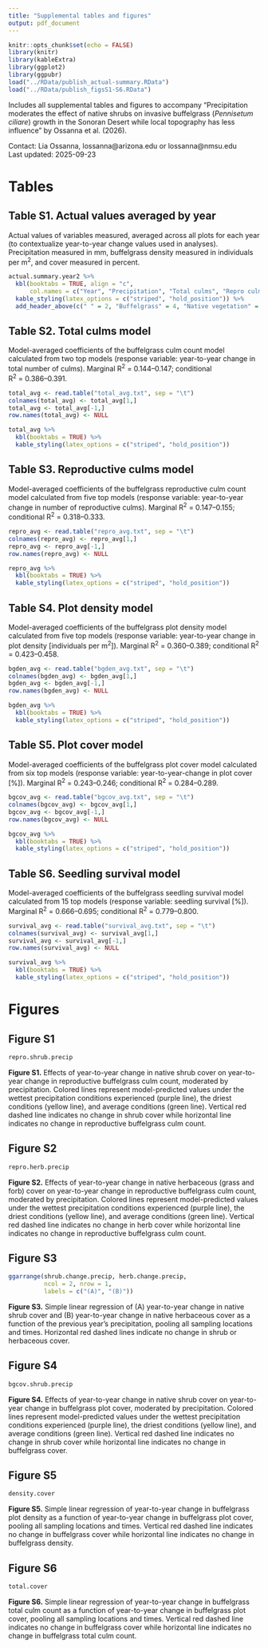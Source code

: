 ```yaml
---
title: "Supplemental tables and figures"
output: pdf_document
---
```


```r
knitr::opts_chunk$set(echo = FALSE)
library(knitr)
library(kableExtra)
library(ggplot2)
library(ggpubr)
load("../RData/publish_actual-summary.RData")
load("../RData/publish_figsS1-S6.RData")
```

Includes all supplemental tables and figures to accompany "Precipitation moderates the effect of native shrubs on invasive buffelgrass (*Pennisetum ciliare*) growth in the Sonoran Desert while local topography has less influence" by Ossanna et al. (2026).

Contact: Lia Ossanna, lossanna@arizona.edu or lossanna@nmsu.edu  
Last updated: 2025-09-23


# Tables
## Table S1. Actual values averaged by year
Actual values of variables measured, averaged across all plots for each year (to contextualize year-to-year change values used in analyses). Precipitation measured in mm, buffelgrass density measured in individuals per m^2^, and cover measured in percent.
```r
actual.summary.year2 %>% 
  kbl(booktabs = TRUE, align = "c",
      col.names = c("Year", "Precipitation", "Total culms", "Repro culms", "Density", "Cover", "Shrub cover", "Herb cover")) %>%
  kable_styling(latex_options = c("striped", "hold_position")) %>% 
  add_header_above(c(" " = 2, "Buffelgrass" = 4, "Native vegetation" = 2))
```


## Table S2. Total culms model 
Model-averaged coefficients of the buffelgrass culm count model calculated from two top models (response variable: year-to-year change in total number of culms). Marginal R^2^ = 0.144–0.147; conditional  
R^2^ = 0.386–0.391.
```r
total_avg <- read.table("total_avg.txt", sep = "\t")
colnames(total_avg) <- total_avg[1,]
total_avg <- total_avg[-1,]
row.names(total_avg) <- NULL

total_avg %>% 
  kbl(booktabs = TRUE) %>%
  kable_styling(latex_options = c("striped", "hold_position")) 
```


## Table S3. Reproductive culms model 
Model-averaged coefficients of the buffelgrass reproductive culm count model calculated from five top models (response variable: year-to-year change in number of reproductive culms). Marginal R^2^ = 0.147–0.155; conditional R^2^ = 0.318–0.333.
```r
repro_avg <- read.table("repro_avg.txt", sep = "\t")
colnames(repro_avg) <- repro_avg[1,]
repro_avg <- repro_avg[-1,]
row.names(repro_avg) <- NULL

repro_avg %>% 
  kbl(booktabs = TRUE) %>%
  kable_styling(latex_options = c("striped", "hold_position")) 
```


## Table S4. Plot density model
Model-averaged coefficients of the buffelgrass plot density model calculated from five top models (response variable: year-to-year change in plot density [individuals per m^2^]). Marginal R^2^ = 0.360–0.389; conditional R^2^ = 0.423–0.458.
```r
bgden_avg <- read.table("bgden_avg.txt", sep = "\t")
colnames(bgden_avg) <- bgden_avg[1,]
bgden_avg <- bgden_avg[-1,]
row.names(bgden_avg) <- NULL

bgden_avg %>% 
  kbl(booktabs = TRUE) %>%
  kable_styling(latex_options = c("striped", "hold_position")) 
```


\newpage
## Table S5. Plot cover model
Model-averaged coefficients of the buffelgrass plot cover model calculated from six top models (response variable: year-to-year-change in plot cover [%]). Marginal R^2^ = 0.243–0.246; conditional R^2^ = 0.284–0.289.
```r
bgcov_avg <- read.table("bgcov_avg.txt", sep = "\t")
colnames(bgcov_avg) <- bgcov_avg[1,]
bgcov_avg <- bgcov_avg[-1,]
row.names(bgcov_avg) <- NULL

bgcov_avg %>% 
  kbl(booktabs = TRUE) %>%
  kable_styling(latex_options = c("striped", "hold_position")) 
```


## Table S6. Seedling survival model
Model-averaged coefficients of the buffelgrass seedling survival model calculated from 15 top models (response variable: seedling survival [%]). Marginal R^2^ = 0.666–0.695; conditional R^2^ = 0.779–0.800.
```r
survival_avg <- read.table("survival_avg.txt", sep = "\t")
colnames(survival_avg) <- survival_avg[1,]
survival_avg <- survival_avg[-1,]
row.names(survival_avg) <- NULL

survival_avg %>% 
  kbl(booktabs = TRUE) %>%
  kable_styling(latex_options = c("striped", "hold_position")) 
```


# Figures
## Figure S1
```r
repro.shrub.precip
```
**Figure S1.** Effects of year-to-year change in native shrub cover on year-to-year change in reproductive buffelgrass culm count, moderated by precipitation. Colored lines represent model-predicted values under the wettest precipitation conditions experienced (purple line), the driest conditions (yellow line), and average conditions (green line). Vertical red dashed line indicates no change in shrub cover while horizontal line indicates no change in reproductive buffelgrass culm count.

## Figure S2
```r
repro.herb.precip
```
**Figure S2.** Effects of year-to-year change in native herbaceous (grass and forb) cover on year-to-year change in reproductive buffelgrass culm count, moderated by precipitation. Colored lines represent model-predicted values under the wettest precipitation conditions experienced (purple line), the driest conditions (yellow line), and average conditions (green line). Vertical red dashed line indicates no change in herb cover while horizontal line indicates no change in reproductive buffelgrass culm count.

\newpage
## Figure S3
```r
ggarrange(shrub.change.precip, herb.change.precip,
          ncol = 2, nrow = 1,
          labels = c("(A)", "(B)"))
```
**Figure S3.** Simple linear regression of (A) year-to-year change in native shrub cover and (B) year-to-year change in native herbaceous cover as a function of the previous year’s precipitation, pooling all sampling locations and times. Horizontal red dashed lines indicate no change in shrub or herbaceous cover.

\newpage
## Figure S4
```r
bgcov.shrub.precip
```
**Figure S4.** Effects of year-to-year change in native shrub cover on year-to-year change in buffelgrass plot cover, moderated by precipitation. Colored lines represent model-predicted values under the wettest precipitation conditions experienced (purple line), the driest conditions (yellow line), and average conditions (green line). Vertical red dashed line indicates no change in shrub cover while horizontal line indicates no change in buffelgrass cover.

\newpage
## Figure S5
```r
density.cover
```
**Figure S5.** Simple linear regression of year-to-year change in buffelgrass plot density as a function of year-to-year change in buffelgrass plot cover, pooling all sampling locations and times. Vertical red dashed line indicates no change in buffelgrass cover while horizontal line indicates no change in buffelgrass density.

\newpage
## Figure S6
```r
total.cover
```
**Figure S6.** Simple linear regression of year-to-year change in buffelgrass total culm count as a function of year-to-year change in buffelgrass plot cover, pooling all sampling locations and times. Vertical red dashed line indicates no change in buffelgrass cover while horizontal line indicates no change in buffelgrass total culm count.
